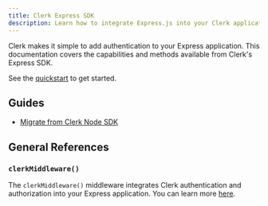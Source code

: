 ```yaml
---
title: Clerk Express SDK
description: Learn how to integrate Express.js into your Clerk application.
---
```


Clerk makes it simple to add authentication to your Express application. This documentation covers the capabilities and methods available from Clerk's Express SDK.

See the [quickstart](/docs/quickstarts/express) to get started.

## Guides

- [Migrate from Clerk Node SDK](/docs/references/express/migrate-from-node-to-express)

## General References

### `clerkMiddleware()`

The `clerkMiddleware()` middleware integrates Clerk authentication and authorization into your Express application. You can learn more [here](/docs/references/express/clerk-middleware).
